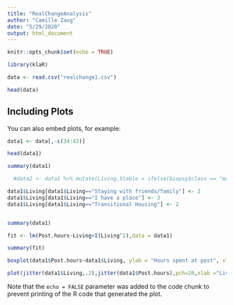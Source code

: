 ```yaml
---
title: "RealChangeAnalysis"
author: "Camille Zaug"
date: "5/29/2020"
output: html_document
---
```


```r
knitr::opts_chunk$set(echo = TRUE)
```

```r
library(klaR)
```


```r
data <- read.csv("realchange1.csv")
```

```r
head(data)
```


## Including Plots

You can also embed plots, for example:

```r

data1 <- data[,-c(34:43)]

head(data1)
```

```r
summary(data1)
```


```r


  #data2 <- data1 %>% mutate(Living.Stable = ifelse(biopsy$class == "malignant",1,0))

data1$Living[data1$Living=="Staying with friends/family"] <- 2
data1$Living[data1$Living=="I have a place"] <- 3
data1$Living[data1$Living=="Transitional Housing"] <- 2


summary(data1)
```




```r
fit <- lm(Post.hours~Living+I(Living^2),data = data1)
```


```r
summary(fit)
```


```r
boxplot(data1$Post.hours~data1$Living, ylab = "Hours spent at post", xlab = "Living situation (least to most stable)")
```


```r
plot(jitter(data1$Living,.2),jitter(data1$Post.hours),pch=20,xlab ="Living situation stability (least to most stable)", ylab = "Hours spent at post", xaxp  = c(1, 3, 2))
```


Note that the `echo = FALSE` parameter was added to the code chunk to prevent printing of the R code that generated the plot.
